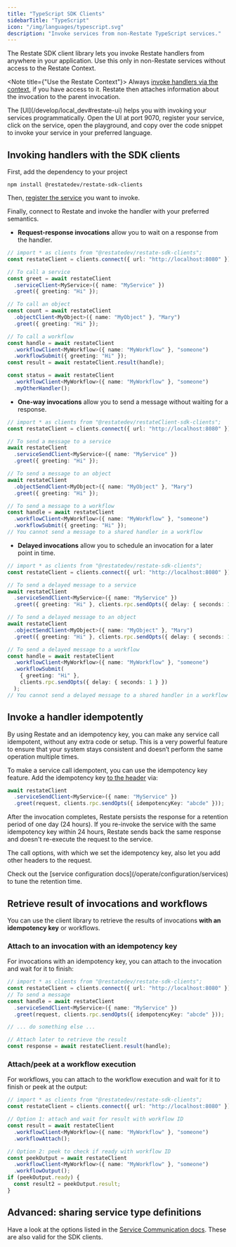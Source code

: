```yaml
---
title: "TypeScript SDK Clients"
sidebarTitle: "TypeScript"
icon: "/img/languages/typescript.svg"
description: "Invoke services from non-Restate TypeScript services."
---
```


The Restate SDK client library lets you invoke Restate handlers from anywhere in your application.
Use this only in non-Restate services without access to the Restate Context.

<Note title={"Use the Restate Context"}>
Always [invoke handlers via the context](/develop/ts/service-communication), if you have access to it.
Restate then attaches information about the invocation to the parent invocation.
</Note>

<Tip title="Copy code templates via the UI Playground">
    The [UI](/develop/local_dev#restate-ui) helps you with invoking your services programmatically.
    Open the UI at port 9070, register your service, click on the service, open the playground, and copy over the code snippet to invoke your service in your preferred language.
</Tip>

## Invoking handlers with the SDK clients

First, add the dependency to your project

```shell
npm install @restatedev/restate-sdk-clients
```

Then, [register the service]("/operate/registration") you want to invoke.

Finally, connect to Restate and invoke the handler with your preferred semantics.

- **Request-response invocations** allow you to wait on a response from the handler.

```ts {"CODE_LOAD::ts/src/develop/clients/ingress.ts#rpc_call_node"} 
// import * as clients from "@restatedev/restate-sdk-clients";
const restateClient = clients.connect({ url: "http://localhost:8080" });

// To call a service
const greet = await restateClient
  .serviceClient<MyService>({ name: "MyService" })
  .greet({ greeting: "Hi" });

// To call an object
const count = await restateClient
  .objectClient<MyObject>({ name: "MyObject" }, "Mary")
  .greet({ greeting: "Hi" });

// To call a workflow
const handle = await restateClient
  .workflowClient<MyWorkflow>({ name: "MyWorkflow" }, "someone")
  .workflowSubmit({ greeting: "Hi" });
const result = await restateClient.result(handle);

const status = await restateClient
  .workflowClient<MyWorkflow>({ name: "MyWorkflow" }, "someone")
  .myOtherHandler();
```

- **One-way invocations** allow you to send a message without waiting for a response.

```ts {"CODE_LOAD::ts/src/develop/clients/ingress.ts#one_way_call_node"} 
// import * as clients from "@restatedev/restateClient-sdk-clients";
const restateClient = clients.connect({ url: "http://localhost:8080" });

// To send a message to a service
await restateClient
  .serviceSendClient<MyService>({ name: "MyService" })
  .greet({ greeting: "Hi" });

// To send a message to an object
await restateClient
  .objectSendClient<MyObject>({ name: "MyObject" }, "Mary")
  .greet({ greeting: "Hi" });

// To send a message to a workflow
const handle = await restateClient
  .workflowClient<MyWorkflow>({ name: "MyWorkflow" }, "someone")
  .workflowSubmit({ greeting: "Hi" });
// You cannot send a message to a shared handler in a workflow
```

- **Delayed invocations** allow you to schedule an invocation for a later point in time.

```ts {"CODE_LOAD::ts/src/develop/clients/ingress.ts#delayed_call_node"} 
// import * as clients from "@restatedev/restate-sdk-clients";
const restateClient = clients.connect({ url: "http://localhost:8080" });

// To send a delayed message to a service
await restateClient
  .serviceSendClient<MyService>({ name: "MyService" })
  .greet({ greeting: "Hi" }, clients.rpc.sendOpts({ delay: { seconds: 1 } }));

// To send a delayed message to an object
await restateClient
  .objectSendClient<MyObject>({ name: "MyObject" }, "Mary")
  .greet({ greeting: "Hi" }, clients.rpc.sendOpts({ delay: { seconds: 1 } }));

// To send a delayed message to a workflow
const handle = await restateClient
  .workflowClient<MyWorkflow>({ name: "MyWorkflow" }, "someone")
  .workflowSubmit(
    { greeting: "Hi" },
    clients.rpc.sendOpts({ delay: { seconds: 1 } })
  );
// You cannot send a delayed message to a shared handler in a workflow
```

## Invoke a handler idempotently

By using Restate and an idempotency key, you can make any service call idempotent, without any extra code or setup. This is a very powerful feature to ensure that your system stays consistent and doesn’t perform the same operation multiple times.

To make a service call idempotent, you can use the idempotency key feature.
Add the idempotency key [to the header](https://datatracker.ietf.org/doc/draft-ietf-httpapi-idempotency-key-header/) via:

```typescript {"CODE_LOAD::ts/src/develop/clients/ingress.ts#service_idempotent"} 
await restateClient
  .serviceSendClient<MyService>({ name: "MyService" })
  .greet(request, clients.rpc.sendOpts({ idempotencyKey: "abcde" }));
```

After the invocation completes, Restate persists the response for a retention period of one day (24 hours).
If you re-invoke the service with the same idempotency key within 24 hours, Restate sends back the same response and doesn't re-execute the request to the service.


The call options, with which we set the idempotency key, also let you add other headers to the request.

<Info>
    Check out the [service configuration docs](/operate/configuration/services) to tune the retention time.
</Info>

## Retrieve result of invocations and workflows

You can use the client library to retrieve the results of invocations **with an idempotency key** or workflows.

### Attach to an invocation with an idempotency key
For invocations with an idempotency key, you can attach to the invocation and wait for it to finish:

```typescript {"CODE_LOAD::ts/src/develop/clients/ingress.ts#service_attach"} 
// import * as clients from "@restatedev/restate-sdk-clients";
const restateClient = clients.connect({ url: "http://localhost:8080" });
// To send a message
const handle = await restateClient
  .serviceSendClient<MyService>({ name: "MyService" })
  .greet(request, clients.rpc.sendOpts({ idempotencyKey: "abcde" }));

// ... do something else ...

// Attach later to retrieve the result
const response = await restateClient.result(handle);
```

### Attach/peek at a workflow execution
For workflows, you can attach to the workflow execution and wait for it to finish or peek at the output:

```typescript {"CODE_LOAD::ts/src/develop/clients/ingress.ts#workflow_attach"} 
// import * as clients from "@restatedev/restate-sdk-clients";
const restateClient = clients.connect({ url: "http://localhost:8080" });

// Option 1: attach and wait for result with workflow ID
const result = await restateClient
  .workflowClient<MyWorkflow>({ name: "MyWorkflow" }, "someone")
  .workflowAttach();

// Option 2: peek to check if ready with workflow ID
const peekOutput = await restateClient
  .workflowClient<MyWorkflow>({ name: "MyWorkflow" }, "someone")
  .workflowOutput();
if (peekOutput.ready) {
  const result2 = peekOutput.result;
}
```

## Advanced: sharing service type definitions

Have a look at the options listed in the [Service Communication docs](/develop/ts/service-communication#advanced%3A-sharing-service-type-definitions). These are also valid for the SDK clients.
